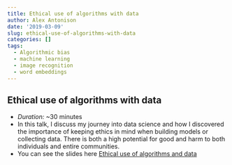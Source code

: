 ```yaml
---
title: Ethical use of algorithms with data
author: Alex Antonison
date: '2019-03-09'
slug: ethical-use-of-algorithms-with-data
categories: []
tags:
  - Algorithmic bias
  - machine learning
  - image recognition
  - word embeddings
---
```


## Ethical use of algorithms with data

- *Duration:* ~30 minutes
- In this talk, I discuss my journey into data science and how I discovered the importance of keeping ethics in mind when building models or collecting data.  There is both a high potential for good and harm to both individuals and entire communities.  
- You can see the slides here [Ethical use of algorithms and data](https://docs.google.com/presentation/d/1QMtzOeran4IbP0_e5ZIG3EuD59I506kO_dokiHHjPUA/edit?usp=sharing)